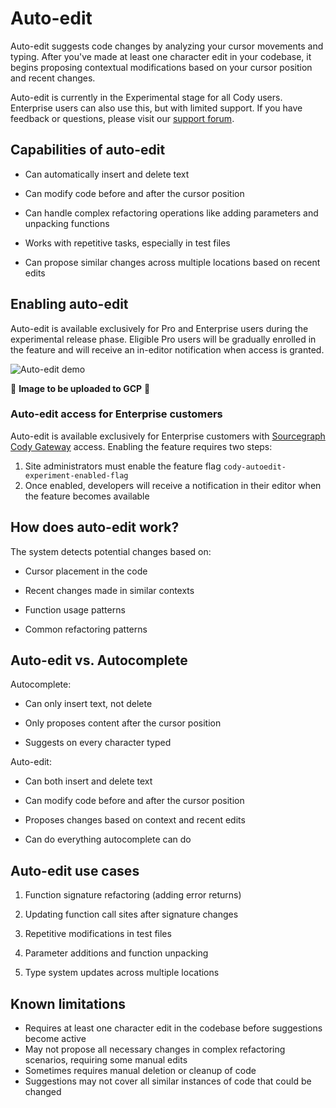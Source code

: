 # Auto-edit

<p className="subtitle">Auto-edit suggests code changes by analyzing your cursor movements and typing. After you've made at least one character edit in your codebase, it begins proposing contextual modifications based on your cursor position and recent changes.</p>

<Callout type="info">Auto-edit is currently in the Experimental stage for all Cody users. Enterprise users can also use this, but with limited support. If you have feedback or questions, please visit our [support forum](https://community.sourcegraph.com/).</Callout>

## Capabilities of auto-edit

- Can automatically insert and delete text

- Can modify code before and after the cursor position

- Can handle complex refactoring operations like adding parameters and unpacking functions

- Works with repetitive tasks, especially in test files

- Can propose similar changes across multiple locations based on recent edits

## Enabling auto-edit

Auto-edit is available exclusively for Pro and Enterprise users during the experimental release phase. Eligible Pro users will be gradually enrolled in the feature and will receive an in-editor notification when access is granted.

![Auto-edit demo](https://p21.p4.n0.cdn.zight.com/items/4guL2xzb/6d545dab-e2db-4114-a05e-c54b08e7f0bd.jpg?v=a3673b4b48aed41b1977858f18ba0369)

🔴 **Image to be uploaded to GCP** 🔴

### Auto-edit access for Enterprise customers

Auto-edit is available exclusively for Enterprise customers with [Sourcegraph Cody Gateway](/cody/core-concepts/cody-gateway#sourcegraph-cody-gateway) access. Enabling the feature requires two steps:

1. Site administrators must enable the feature flag     `cody-autoedit-experiment-enabled-flag`
2. Once enabled, developers will receive a notification in their editor when the feature becomes available

## How does auto-edit work?

The system detects potential changes based on:

- Cursor placement in the code

- Recent changes made in similar contexts

- Function usage patterns

- Common refactoring patterns

## Auto-edit vs. Autocomplete

Autocomplete:

- Can only insert text, not delete

- Only proposes content after the cursor position

- Suggests on every character typed

Auto-edit:

- Can both insert and delete text

- Can modify code before and after the cursor position

- Proposes changes based on context and recent edits

- Can do everything autocomplete can do

## Auto-edit use cases

1. Function signature refactoring (adding error returns)

2. Updating function call sites after signature changes

3. Repetitive modifications in test files

4. Parameter additions and function unpacking

5. Type system updates across multiple locations

## Known limitations

- Requires at least one character edit in the codebase before suggestions become active
- May not propose all necessary changes in complex refactoring scenarios, requiring some manual edits
- Sometimes requires manual deletion or cleanup of code
- Suggestions may not cover all similar instances of code that could be changed
